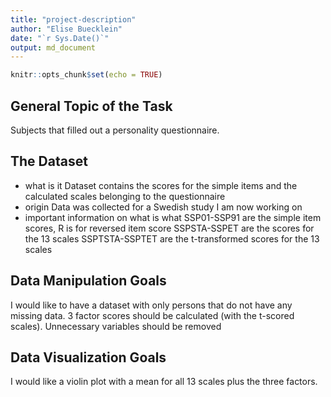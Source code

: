 ```yaml
---
title: "project-description"
author: "Elise Buecklein"
date: "`r Sys.Date()`"
output: md_document
---
```


```r
knitr::opts_chunk$set(echo = TRUE)
```
## General Topic of the Task
Subjects that filled out a personality questionnaire. 

## The Dataset
* what is it
Dataset contains the scores for the simple items and the calculated scales belonging to the questionnaire
* origin
Data was collected for a Swedish study I am now working on
* important information on what is what
SSP01-SSP91 are the simple item scores, R is for reversed item score
SSPSTA-SSPET are the scores for the 13 scales
SSPTSTA-SSPTET are the t-transformed scores for the 13 scales

## Data Manipulation Goals
I would like to have a dataset with only persons that do not have any missing data.
3 factor scores should be calculated (with the t-scored scales).
Unnecessary variables should be removed

## Data Visualization Goals
I would like a violin plot with a mean for all 13 scales plus the three factors.
